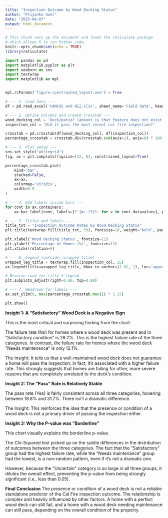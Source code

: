 ```yaml
---
title: "Inspection Outcome by Wood Decking Status"
author: "Priyanka Goel"
date: "2025-09-07"
output: html_document
---
```


```r
# This chunk sets up the document and loads the reticulate package
# which allows R to run Python code.
knitr::opts_chunk$set(echo = TRUE)
library(reticulate)
```

```python
import pandas as pd
import matplotlib.pyplot as plt
import seaborn as sns
import textwrap
import matplotlib as mpl


mpl.rcParams['figure.constrained_layout.use'] = True

# --- 1. Load data ---
df = pd.read_excel('CAMCOS and HIZ.xlsx', sheet_name='Field data', header=1)

# --- 2. Define Columns and Create Crosstab ---
wood_decking_col = 'Deck/patio? (absent is that feature does not exist, satisfactory and maintenance is that the feature exists, NA is that feature not required e.g. concrete patio doesn\'t have deck boards. ) [Wood decking]'
inspection_col = 'Did it pass the most recent cal fire inspection?'

crosstab = pd.crosstab(df[wood_decking_col], df[inspection_col])
percentage_crosstab = crosstab.div(crosstab.sum(axis=1), axis=0) * 100

# --- 3. Plot setup ---
sns.set_style("whitegrid")
fig, ax = plt.subplots(figsize=(12, 6), constrained_layout=True)

percentage_crosstab.plot(
    kind='bar', 
    stacked=False,
    ax=ax,
    colormap='viridis',
    width=0.8
)

# --- 4. Add labels inside bars ---
for cont in ax.containers:
    ax.bar_label(cont, labels=[f'{v:.1f}%' for v in cont.datavalues], padding=3)

# --- 5. Titles and labels ---
title_txt = "Inspection Outcome Rates by Wood Decking Status"
plt.title(textwrap.fill(title_txt, 50), fontsize=18, weight='bold', pad=14)

plt.xlabel('Wood Decking Status', fontsize=12)
plt.ylabel('Percentage of Homes (%)', fontsize=12)
plt.xticks(rotation=0)

# --- 6. Legend (outside, wrapped title) ---
wrapped_leg_title = textwrap.fill(inspection_col, 25)
ax.legend(title=wrapped_leg_title, bbox_to_anchor=(1.02, 1), loc='upper left')

# Reserve room for title + legend
plt.subplots_adjust(right=0.80, top=0.90)

# --- 7. Headroom for labels ---
ax.set_ylim(0, max(percentage_crosstab.max()) * 1.25)

plt.show()

```
**Insight 1: A "Satisfactory" Wood Deck is a Negative Sign**

This is the most critical and surprising finding from the chart.

The failure rate (No) for homes where a wood deck was present and in "Satisfactory condition" is 29.2%. This is the highest failure rate of the three categories. In contrast, the failure rate for homes where the wood deck "Needs maintenance" is only 12.1%.

The Insight: It tells us that a well-maintained wood deck does not guarantee a home will pass the inspection; in fact, it's associated with a higher failure rate. This strongly suggests that homes are failing for other, more severe reasons that are completely unrelated to the deck's condition. 

**Insight 2: The "Pass" Rate is Relatively Stable**

The pass rate (Yes) is fairly consistent across all three categories, hovering between 18.8% and 31.7%. There isn't a dramatic difference.

The Insight: This reinforces the idea that the presence or condition of a wood deck is not a primary driver of passing the inspection either.

**Insight 3: Why the P-value was "Borderline"**

This chart visually explains the borderline p-value.

The Chi-Squared test picked up on the subtle differences in the distribution of outcomes between the three categories. The fact that the "Satisfactory" group had the highest failure rate, while the "Needs maintenance" group had the lowest, is a non-random pattern, even if it's not a dramatic one.

However, because the "Uncertain" category is so large in all three groups, it dilutes the overall effect, preventing the p-value from being strongly significant (i.e., less than 0.05).

**Final Conclusion**
The presence or condition of a wood deck is not a reliable standalone predictor of the Cal Fire inspection outcome. The relationship is complex and heavily influenced by other factors. A home with a perfect wood deck can still fail, and a home with a wood deck needing maintenance can still pass, depending on the overall condition of the property.
